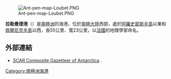 [[Image:Ant-pen-map-Loubet.PNG|thumb]]

{{coord|67|06|S|66|42|W|scale:1000000|display=title}}

'''拉勒曼德港'''（{{lang-en|Lallemand Fjord}}）是[[南極洲|南極洲]]的海港，位於[[南極大陸|南極大陸]]西部，處於[[阿羅史密斯半島|阿羅史密斯半島]]以東和[[佩爾尼克半島|佩爾尼克半島]]以西，長55公里、寬23公里，以[[法國|法國]]的地理學家命名。

==外部連結==
* [http://data.aad.gov.au/aadc/gaz/scar/ SCAR Composite Gazetteer of Antarctica] {{WebCite|url=https://www.webcitation.org/5ug2CfC7m?url=http://data.aad.gov.au/aadc/gaz/scar/ |date=20101202140255 |dateformat=iso }}.

{{DEFAULTSORT:Lallemand Fjord}}
[[Category:南極洲海港|Category:南極洲海港]]


{{LoubetCoast-geo-stub}}